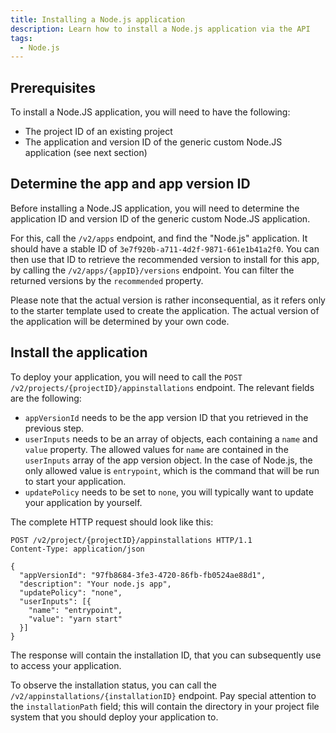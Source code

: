 ```yaml
---
title: Installing a Node.js application
description: Learn how to install a Node.js application via the API
tags:
  - Node.js
---
```


## Prerequisites

To install a Node.JS application, you will need to have the following:

- The project ID of an existing project
- The application and version ID of the generic custom Node.JS application (see
  next section)

## Determine the app and app version ID

Before installing a Node.JS application, you will need to determine the
application ID and version ID of the generic custom Node.JS application.

For this, call the `/v2/apps` endpoint, and find the "Node.js" application. It
should have a stable ID of `3e7f920b-a711-4d2f-9871-661e1b41a2f0`. You can then
use that ID to retrieve the recommended version to install for this app, by
calling the `/v2/apps/{appID}/versions` endpoint. You can filter the returned
versions by the `recommended` property.

Please note that the actual version is rather inconsequential, as it refers only
to the starter template used to create the application. The actual version of
the application will be determined by your own code.

## Install the application

To deploy your application, you will need to call the
`POST /v2/projects/{projectID}/appinstallations` endpoint. The relevant fields
are the following:

- `appVersionId` needs to be the app version ID that you retrieved in the
  previous step.
- `userInputs` needs to be an array of objects, each containing a `name` and
  `value` property. The allowed values for `name` are contained in the
  `userInputs` array of the app version object. In the case of Node.js, the only
  allowed value is `entrypoint`, which is the command that will be run to start
  your application.
- `updatePolicy` needs to be set to `none`, you will typically want to update
  your application by yourself.

The complete HTTP request should look like this:

```http request
POST /v2/project/{projectID}/appinstallations HTTP/1.1
Content-Type: application/json

{
  "appVersionId": "97fb8684-3fe3-4720-86fb-fb0524ae88d1",
  "description": "Your node.js app",
  "updatePolicy": "none",
  "userInputs": [{
    "name": "entrypoint",
    "value": "yarn start"
  }]
}
```

The response will contain the installation ID, that you can subsequently use to
access your application.

To observe the installation status, you can call the
`/v2/appinstallations/{installationID}` endpoint. Pay special attention to the
`installationPath` field; this will contain the directory in your project file
system that you should deploy your application to.
